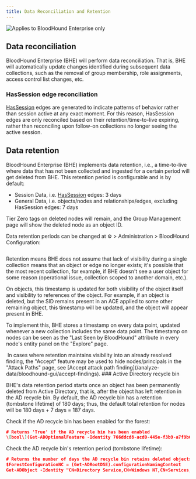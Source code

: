 ```yaml
---
title: Data Reconciliation and Retention
---
```


<img noZoom src="/assets/enterprise-edition-pill-tag.svg" alt="Applies to BloodHound Enterprise only"/>

## Data reconciliation

BloodHound Enterprise (BHE) will perform data reconciliation. That is, BHE will automatically update changes identified during subsequent data collections, such as the removal of group membership, role assignments, access control list changes, etc.

### HasSession edge reconciliation

[HasSession](/resources/edges/has-session) edges are generated to indicate patterns of behavior rather than session active at any exact moment. For this reason, HasSession edges are only reconciled based on their retention/time-to-live expiring, rather than reconciling upon follow-on collections no longer seeing the active session.

## Data retention

BloodHound Enterprise (BHE) implements data retention, i.e., a time-to-live where data that has not been collected and ingested for a certain period will get deleted from BHE. This retention period is configurable and is by default:

* Session Data, i.e. [HasSession](/resources/edges/has-session) edges: 3 days
* General Data, i.e. objects/nodes and relationships/edges, excluding HasSession edges: 7 days

Tier Zero tags on deleted nodes will remain, and the Group Management page will show the deleted node as an object ID.

Data retention periods can be changed at ⚙️ > Administration > BloodHound Configuration:

<Frame>
  <img src="/assets/image-57.png" alt=""/>
</Frame>

Retention means BHE does not assume that lack of visibility during a single collection means that an object or edge no longer exists; it's possible that the most recent collection, for example, if BHE doesn't see a user object for some reason (operational issue, collection scoped to another domain, etc.).

On objects, this timestamp is updated for both visibility of the object itself and visibility to references of the object. For example, if an object is deleted, but the SID remains present in an ACE applied to some other remaining object, this timestamp will be updated, and the object will appear present in BHE.

To implement this, BHE stores a timestamp on every data point, updated whenever a new collection includes the same data point. The timestamp on nodes can be seen as the "Last Seen by BloodHound" attribute in every node's entity panel on the "Explore" page.

<Frame>
  <img src="/assets/image-58.png" alt=""/>
</Frame>

<Note>
In cases where retention maintains visibility into an already resolved finding, the "Accept" feature may be used to hide nodes/principals in the "Attack Paths" page, see [Accept attack path finding](/analyze-data/bloodhound-gui/accept-findings).
</Note>
### Active Directory recycle bin

BHE's data retention period starts once an object has been permanently deleted from Active Directory, that is, after the object has left retention in the AD recycle bin. By default, the AD recycle bin has a retention (tombstone lifetime) of 180 days; thus, the default total retention for nodes will be 180 days + 7 days = 187 days.

Check if the AD recycle bin has been enabled for the forest:
```json
# Returns 'True' if the AD recycle bin has been enabled
\[bool\](Get-ADOptionalFeature -Identity 766ddcd8-acd0-445e-f3b9-a7f9b6744f2a | select -ExpandProperty EnabledScopes)
```
Check the AD recycle bin's retention period (tombstone lifetime):

```json
# Returns the number of days the AD recycle bin retains deleted objects (tombstone lifetime)
$ForestConfigurationNC = (Get-ADRootDSE).configurationNamingContext
Get-ADObject -Identity "CN=Directory Service,CN=Windows NT,CN=Services,$ForestConfigurationNC" -Partition $ForestConfigurationNC -Properties tombstoneLifetime | select tombstoneLifetime
```
